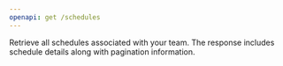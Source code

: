 ```yaml
---
openapi: get /schedules
---
```


Retrieve all schedules associated with your team. The response includes schedule details along with pagination information.